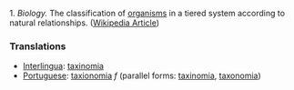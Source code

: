 1.  ''Biology.''  The classification of [[organism]]s in a tiered system according to natural relationships.  ([[w:scientific classification|Wikipedia Article]])

=== Translations ===
*[[Interlingua]]: [[taxinomia]]
*[[Portuguese]]: [[taxionomia]] ''f'' (parallel forms: [[taxinomia]], [[taxonomia]])